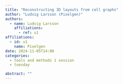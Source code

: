 ```yaml
---
title: "Reconstructing 3D layouts from cell graphs"
author: "Ludvig Larsson (Pixelgen)"
authors:
  - name: Ludvig Larsson
    affiliations:
      - ref: u1
affiliations:
  - id: u1
    name: Pixelgen
date: 2024-11-05T14:00
categories:
  - tools and methods 1 session
  - tuesday

abstract: ""
---
```

